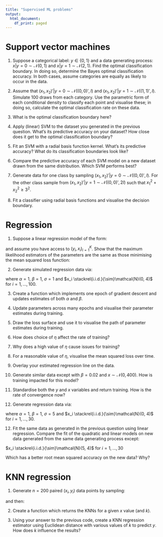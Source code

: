 ```yaml
---
title: "Supervised ML problems"
output:
  html_document:
    df_print: paged
---
```


# Support vector machines
1. Suppose a categorical label: $y\in\{0,1\}$ and a data generating process: $x|y=0\sim\mathcal{N}(0,1)$ and $x|y=1\sim\mathcal{N}(2, 1)$. Find the optimal classification boundary. In doing so, determine the Bayes optimal classification accuracy. In both cases, assume categories are equally as likely to occur in the data.

2. Assume that $(x_1,x_2)'|y=0\sim\mathcal{N}((0,0)', I)$ and $(x_1,x_2)'|y=1\sim\mathcal{N}((1, 1)',I)$. Simulate 100 draws from each category. Use the parametric form of each conditional density to classify each point and visualise these; in doing so, calculate the optimal classification rate on these data.

3. What is the optimal classification boundary here?

4. Apply (linear) SVM to the dataset you generated in the previous question. What's its predictive accuracy on your dataset? How close does it get to the optimal classification boundary?

5. Fit an SVM with a radial basis function kernel. What's its predictive accuracy? What do its classification boundaries look like?

6. Compare the predictive accuracy of each SVM model on a new dataset drawn from the same distribution. Which SVM performs best?

7. Generate data for one class by sampling $(x_1,x_2)'|y=0\sim\mathcal{N}((0,0)', I)$. For the other class sample from $(x_1,x_2)'|y=1\sim\mathcal{N}((0,0)', 2 I)$ such that $x_1^2 + x_2^2 \geq 3^2$.

8. Fit a classifier using radial basis functions and visualise the decision boundary.

# Regression

1. Suppose a linear regression model of the form:

\begin{equation}
y_i \stackrel{i.i.d.}{\sim} \mathcal{N}(\alpha + \beta x_i, \sigma)
\end{equation}

and assume you have access to $(y_i,x_i)_{i=1}^{K}$. Show that the maximum likelihood estimators of the parameters are the same as those minimising the mean squared loss function:

\begin{equation}
L = \frac{1}{K} \sum_{i=1}^{K} (y_i - (\alpha + \beta x_i))^2
\end{equation}

2. Generate simulated regression data via:

\begin{equation}
y_i \stackrel{i.i.d.}{\sim} \mathcal{N}(\alpha + \beta x_i, \sigma)
\end{equation}

where $\alpha=1$, $\beta=1$, $\sigma=1$ and $x_i \stackrel{i.i.d.}{\sim}\mathcal{N}(0, 4)$ for $i =1,...,100$.

3. Create a function which implements one epoch of gradient descent and updates estimates of both $\alpha$ and $\beta$.

4. Update parameters across many epochs and visualise their parameter estimates during training.

5. Draw the loss surface and use it to visualise the path of parameter estimates during training.

6. How does choice of $\eta$ affect the rate of training?

7. Why does a high value of $\eta$ cause issues for training?

8. For a reasonable value of $\eta$, visualise the mean squared loss over time.

9. Overlay your estimated regression line on the data.

10. Generate similar data except with $\beta=0.02$ and $x\sim\mathcal{N}(0, 400)$. How is training impacted for this model? 

11. Standardise both the $y$ and $x$ variables and return training. How is the rate of convergence now?

12. Generate regression data via:

\begin{equation}
y_i \stackrel{i.i.d.}{\sim} \mathcal{N}(\alpha + \beta x_i, \sigma)
\end{equation}

where $\alpha=1$, $\beta=1$, $\sigma=5$ and $x_i \stackrel{i.i.d.}{\sim}\mathcal{N}(0, 4)$ for $i =1,...,30$.

12. Fit the same data as generated in the previous question using linear regression. Compare the fit of the quadratic and linear models on new data generated from the same data generating process except:

$x_i \stackrel{i.i.d.}{\sim}\mathcal{N}(5, 4)$ for $i =1,...,30$

Which has a better root mean squared accuracy on the new data? Why?

# KNN regression

1. Generate $n=200$ paired $(x_i, y_i)$ data points by sampling:

\begin{equation}
x_i \sim \mathcal{N}(0, 4)
\end{equation}

and then:

\begin{equation}
y_i \sim \mathcal{N}(sin(x_i), 0.2)
\end{equation}

2. Create a function which returns the KNNs for a given $x$ value (and $k$).

3. Using your answer to the previous code, create a KNN regression estimator using Euclidean distance with various values of $k$ to predict $y$. How does $k$ influence the results?

